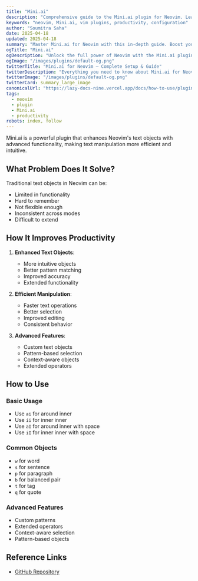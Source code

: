 ```yaml
---
title: "Mini.ai"
description: "Comprehensive guide to the Mini.ai plugin for Neovim. Learn setup, features, and best practices to enhance your workflow."
keywords: "neovim, Mini.ai, vim plugins, productivity, configuration"
author: "Soumitra Saha"
date: 2025-04-18
updated: 2025-04-18
summary: "Master Mini.ai for Neovim with this in-depth guide. Boost your coding productivity and editor experience."
ogTitle: "Mini.ai"
ogDescription: "Unlock the full power of Neovim with the Mini.ai plugin. Step-by-step instructions and expert tips."
ogImage: "/images/plugins/default-og.png"
twitterTitle: "Mini.ai for Neovim – Complete Setup & Guide"
twitterDescription: "Everything you need to know about Mini.ai for Neovim. Installation, configuration, and pro tips."
twitterImage: "/images/plugins/default-og.png"
twitterCard: summary_large_image
canonicalUrl: "https://lazy-docs-nine.vercel.app/docs/how-to-use/plugins/mini-ai"
tags:
  - neovim
  - plugin
  - Mini.ai
  - productivity
robots: index, follow
---
```


Mini.ai is a powerful plugin that enhances Neovim's text objects with advanced functionality, making text manipulation more efficient and intuitive.

## What Problem Does It Solve?

Traditional text objects in Neovim can be:

- Limited in functionality
- Hard to remember
- Not flexible enough
- Inconsistent across modes
- Difficult to extend

## How It Improves Productivity

1. **Enhanced Text Objects**:

   - More intuitive objects
   - Better pattern matching
   - Improved accuracy
   - Extended functionality

2. **Efficient Manipulation**:

   - Faster text operations
   - Better selection
   - Improved editing
   - Consistent behavior

3. **Advanced Features**:
   - Custom text objects
   - Pattern-based selection
   - Context-aware objects
   - Extended operators

## How to Use

### Basic Usage

- Use `ai` for around inner
- Use `ii` for inner inner
- Use `aI` for around inner with space
- Use `iI` for inner inner with space

### Common Objects

- `w` for word
- `s` for sentence
- `p` for paragraph
- `b` for balanced pair
- `t` for tag
- `q` for quote

### Advanced Features

- Custom patterns
- Extended operators
- Context-aware selection
- Pattern-based objects

## Reference Links

- [GitHub Repository](https://github.com/echasnovski/mini.ai)
